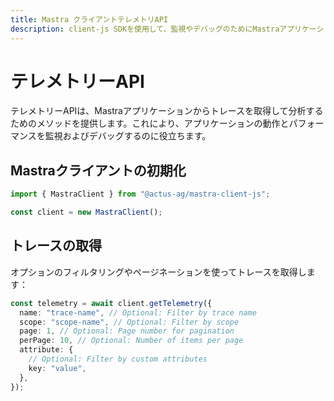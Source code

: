```yaml
---
title: Mastra クライアントテレメトリAPI
description: client-js SDKを使用して、監視やデバッグのためにMastraアプリケーションからトレースを取得し分析する方法を学びます。
---
```


# テレメトリーAPI

テレメトリーAPIは、Mastraアプリケーションからトレースを取得して分析するためのメソッドを提供します。これにより、アプリケーションの動作とパフォーマンスを監視およびデバッグするのに役立ちます。

## Mastraクライアントの初期化

```typescript
import { MastraClient } from "@actus-ag/mastra-client-js";

const client = new MastraClient();
```

## トレースの取得

オプションのフィルタリングやページネーションを使ってトレースを取得します：

```typescript
const telemetry = await client.getTelemetry({
  name: "trace-name", // Optional: Filter by trace name
  scope: "scope-name", // Optional: Filter by scope
  page: 1, // Optional: Page number for pagination
  perPage: 10, // Optional: Number of items per page
  attribute: {
    // Optional: Filter by custom attributes
    key: "value",
  },
});
```
